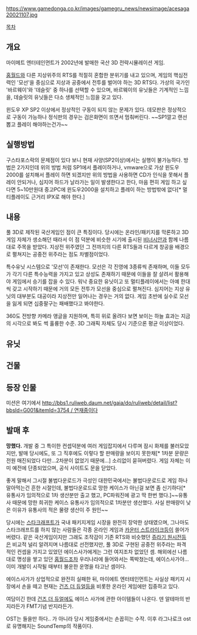 https://www.gamedonga.co.kr/images/gamegru_news/newsimage/acesaga20021107.jpg

[[목차]]

== 개요 ==

마이메트 엔터테인먼트가 2002년에 발매한 국산 3D 전략시뮬레이션 게임.

[[홈월드]]와 다른 지상위주의 RTS를 적절히 혼합한 분위기를 내고 있으며, 게임의 핵심전력인 '모선'을 중심으로 지상과 공중에서 전투를 벌어야 하는 3D RTS다. 가상의 국가인 '바르웨이'와 '데슬릿' 중 하나를 선택할 수 있으며, 바르웨이의 유닛들은 기계적인 느낌을, 데슬릿의 유닛들은 다소 생체적인 느낌을 갖고 있다.

윈도우 XP SP2 이상에서 정상적인 구동이 되지 않는 문제가 있다. 데모판은 정상적으로 구동이 가능하나 정식판의 경우는 검은화면이 뜨면서 멈춰버린다. ~~SP1깔고 랜선뽑고 플레이 해야하는건가~~

== 실행방법 ==

구스타포스락의 문제점이 있다 보니 현재 사양(SP2이상)에서는 실행이 불가능하다. 방법은 2가지인데 위의 방법 처럼 SP1에서 플레이하거나, vmware으로 가상 윈도우2000를 설치해서 플레이 하면 되겠지만 위의 방법을 사용하면 CD가 인식을 못해서 플레이 안되거나, 심지어 하드가 날라가는 일이 발생한다고 한다, 마음 편히 게임 하고 싶다면 5~10만원대 중고PC에 윈도우2000을 설치하고 플레이 하는 방법밖에 없다[* 멀티플레이도 근거리 IPX로 해야 한다.]

== 내용 ==

풀 3D로 제작된 국산게임인 점이 큰 특징이다. 당시에는 온라인/패키지를 막론하고 3D 게임 자체가 생소해던 때라서 이 점 덕분에 비슷한 시기에 출시된 [[비너시안]]과 함께 나름대로 주목을 받았다. 지상전 위주였던 그 전까지의 다른 RTS들과 다르게 창공을 배경으로 펼쳐지는 공중전 위주라는 점도 차별점이었다.

특수유닛 시스템으로 '모선'이 존재한다. 모선은 각 진영에 3종류씩 존재하며, 이들 모두가 각기 다른 특수능력을 가지고 있고 상성도 존재하기 때문에 이들을 잘 살려서 활용해야 게임에서 승기를 잡을 수 있다. 워낙 중요한 유닛이고 또 멀티플레이에서는 아예 한대씩 갖고 시작하기 때문에 거의 모든 전투가 모선을 중심으로 펼쳐진다. 심지어는 지상 유닛의 대부분도 대공이라 지상전만 일어나는 경우는 거의 없다. 게임 초반에 실수로 모선을 잃게 되면 십중팔구는 패배했다고 봐야한다.

360도 전방향 카메라 앵글을 지원하며, 특히 위로 올려다 보면 보이는 하늘 효과는 지금의 시각으로 봐도 썩 훌륭한 수준. 3D 그래픽 자체도 당시 기준으론 평균 이상이었다.


== 유닛 ==

== 건물 ==

== 등장 인물 ==

미션은 여기에서 [[http://bbs1.ruliweb.daum.net/gaia/do/ruliweb/detail/list?bbsId=G001&itemId=3754 / 연재중이다]]


== 발매 후 ==

'''망했다.''' 개발 중 그 특이한 컨셉덕분에 여러 게임잡지에서 다루며 잠시 화제를 불러모았지만, 발매 당시에도, 또 그 직후에도 이렇다 할 판매량을 보이지 못한채[* 1차분 문량은 전원 매진되었다 다만...2차분이 없었기 때문에...] 소리없이 묻혀버렸다. 게임 자체는 이미 예전에 단종되었으며, 공식 사이트도 문을 닫았다.

좋게 말해서 그시절 불법다운로드가 극성인 대한민국에서는 불법다운로드로 게임 하나 말아먹는건 흔한 시절인데, 불법다운로드로 망한 케이스가 아닌걸 보면 좀 신기하다[* 유통사가 임의적으로 1차 생산분만 출고 했고, PC파워진에 광고 딱 한번 했다.]~~유통사 때문에 망한 희귀한 케이스 유통사가 임의적으로 1차분만 생산했다. 사실 판매량이 낮은 이유가 유통사의 적은 물량 생산이 주 원인~~

당시에는 [[스타크래프트]]가 국내 패키지게임 시장을 완전히 장악한 상태였으며, 그나마도 스타크래프트를 하지 않는 사람들은 각종 온라인 게임과 [[카운터 스트라이크]]등이 쓸어가버렸다. 같은 국산게임이지만 그래도 조작감이 기존 RTS와 비슷했던 [[쥬라기 원시전]]등은 비교적 널리 알려지며 나름대로 선전했지만, 풀 3D로 구현된 공중전 위주라는 파격적인 컨셉을 가지고 있었던 에이스사가에게는 그런 여지조차 없었던 셈. 해외에선 나름대로 명성을 쌓고 있던 [[홈월드]]조차 우리나라에 들어와서는 쪽박쳤는데, 에이스사가야... 이미 개발이 시작될 때부터 불운한 운명을 타고난 셈이다.

에이스사가가 상업적으로 완전히 실패한 뒤, 마이에트 엔터테인먼트는 사실상 패키지 시장에서 손을 떼고 현재는 [[건즈 더 듀얼]]등을 비롯한 온라인 게임에만 집중하고 있다.


여담이긴 한데 [[건즈 더 듀얼]]에도 에이스 사가에 관한 아이템들이 나온다. 덴 알테마의 반지라든가 FMT기념 반지라든가.


OST는 들을만 하다.. 가 아니라 당시 게임중에서는 손꼽히는 수작. 
이후 라그나로크 ost로 유명해지는 SoundTemp의 작품이다.
{{{#!html
<iframe width="560" height="315" src="//www.youtube-nocookie.com/embed/QiOTBqbC3-Y?list=PLUqTUbiX62RpVDZdC1Rz97qpoZsahrr7_" frameborder="0" allowfullscreen></iframe>

}}}
